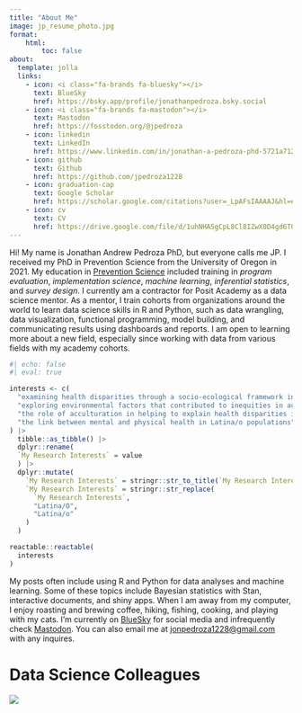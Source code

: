```yaml
---
title: "About Me"
image: jp_resume_photo.jpg
format:
    html:
        toc: false
about:
  template: jolla
  links:
    - icon: <i class="fa-brands fa-bluesky"></i>
      text: BlueSky
      href: https://bsky.app/profile/jonathanpedroza.bsky.social
    - icon: <i class="fa-brands fa-mastodon"></i>
      text: Mastodon
      href: https://fosstodon.org/@jpedroza
    - icon: linkedin
      text: LinkedIn
      href: https://www.linkedin.com/in/jonathan-a-pedroza-phd-5721a7120/
    - icon: github
      text: Github
      href: https://github.com/jpedroza1228
    - icon: graduation-cap
      text: Google Scholar
      href: https://scholar.google.com/citations?user=_LpAFsIAAAAJ&hl=en&oi=ao
    - icon: cv
      text: CV
      href: https://drive.google.com/file/d/1uhNHA5gCpL8Cl8IZwX0D4gd6T0o8m-eF/view?usp=sharing
---
```


Hi! My name is Jonathan Andrew Pedroza PhD, but everyone calls me JP. I received my PhD in Prevention Science from the University of Oregon in 2021. My education in [Prevention Science](https://www.npscoalition.org/prevention-science) included training in *program evaluation*, *implementation science*, *machine learning*, *inferential statistics*, and *survey design*. I currently am a contractor for Posit Academy as a data science mentor. As a mentor, I train cohorts from organizations around the world to learn data science skills in R and Python, such as data wrangling, data visualization, functional programming, model building, and communicating results using dashboards and reports. I am open to learning more about a new field, especially since working with data from various fields with my academy cohorts.

```r
#| echo: false
#| eval: true

interests <- c(
  "examining health disparities through a socio-ecological framework in Latina/o populations",
  "exploring environmental factors that contributed to inequities in access to and engagement in health behaviors",
  "the role of acculturation in helping to explain health disparities in Latina/o populations",
  "the link between mental and physical health in Latina/o populations"
) |> 
  tibble::as_tibble() |> 
  dplyr::rename(
  `My Research Interests` = value
  ) |> 
  dplyr::mutate(
    `My Research Interests` = stringr::str_to_title(`My Research Interests`),
    `My Research Interests` = stringr::str_replace(
      `My Research Interests`,
      "Latina/O",
      "Latina/o"
    )
  )

reactable::reactable(
  interests
)
```

My posts often include using R and Python for data analyses and machine learning. Some of these topics include Bayesian statistics with Stan, interactive documents, and shiny apps. When I am away from my computer, I enjoy roasting and brewing coffee, hiking, fishing, cooking, and playing with my cats. I'm currently on [BlueSky](https://bsky.app/profile/jonathanpedroza.bsky.social) for social media and infrequently check [Mastodon](https://fosstodon.org/@jpedroza). You can also email me at <a href="mailto:jonpedroza1228@gmail.com"> jonpedroza1228\@gmail.com</a> with any inquires.

# Data Science Colleagues

![](cats_working.jpg)